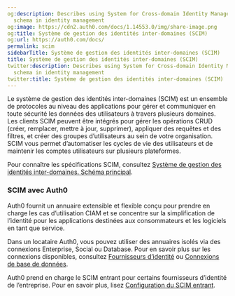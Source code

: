 ```yaml
---
og:description: Describes using System for Cross-domain Identity Management (SCIM)
  schema in identity management
og:image: https://cdn2.auth0.com/docs/1.14553.0/img/share-image.png
og:title: Système de gestion des identités inter-domaines (SCIM)
og:url: https://auth0.com/docs/
permalink: scim
sidebarTitle: Système de gestion des identités inter-domaines (SCIM)
title: Système de gestion des identités inter-domaines (SCIM)
twitter:description: Describes using System for Cross-domain Identity Management (SCIM)
  schema in identity management
twitter:title: Système de gestion des identités inter-domaines (SCIM)
---
```


Le système de gestion des identités inter-domaines (SCIM) est un ensemble de protocoles au niveau des applications pour gérer et communiquer en toute sécurité les données des utilisateurs à travers plusieurs domaines. Les clients SCIM peuvent être intégrés pour gérer les opérations CRUD (créer, remplacer, mettre à jour, supprimer), appliquer des requêtes et des filtres, et créer des groupes d’utilisateurs au sein de votre organisation.  SCIM vous permet d’automatiser les cycles de vie des utilisateurs et de maintenir les comptes utilisateurs sur plusieurs plateformes.

Pour connaître les spécifications SCIM, consultez [Système de gestion des identités inter-domaines. Schéma principal](https://datatracker.ietf.org/doc/rfc7643/).

### SCIM avec Auth0

Auth0 fournit un annuaire extensible et flexible conçu pour prendre en charge les cas d’utilisation CIAM et se concentre sur la simplification de l’identité pour les applications destinées aux consommateurs et les logiciels en tant que service.

Dans un locataire Auth0, vous pouvez utiliser des annuaires isolés via des connexions Enterprise, Social ou Database. Pour en savoir plus sur les connexions disponibles, consultez [Fournisseurs d’identité](/connections) ou [Connexions de base de données](/connections/database).

Auth0 prend en charge le SCIM entrant pour certains fournisseurs d’identité de l’entreprise. Pour en savoir plus, lisez [Configuration du SCIM entrant](/protocols/scim/configure-inbound-scim).